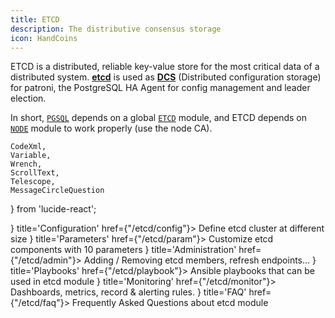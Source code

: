 ```yaml
---
title: ETCD
description: The distributive consensus storage
icon: HandCoins
---
```


ETCD is a distributed, reliable key-value store for the most critical data of a distributed system.
[**etcd**](https://etcd.io/) is used as [**DCS**](https://patroni.readthedocs.io/en/latest/dcs_failsafe_mode.html) (Distributed configuration storage) for patroni, the PostgreSQL HA Agent for config management and leader election.

In short, [`PGSQL`](/pgsql) depends on a global [`ETCD`](/etcd) module, and ETCD depends on [`NODE`](/node) module to work properly (use the node CA).


    CodeXml,
    Variable,
    Wrench,
    ScrollText,
    Telescope,
    MessageCircleQuestion
} from 'lucide-react';


<Cards>
    <Card icon={<CodeXml className="text-sky-700"/>} title='Configuration' href={"/etcd/config"}>
        Define etcd cluster at different size
    </Card>
    <Card icon={<Variable className="text-amber-500"/>} title='Parameters' href={"/etcd/param"}>
        Customize etcd components with 10 parameters
    </Card>
    <Card icon={<Wrench className={"text-violet-500"}/>} title='Administration' href={"/etcd/admin"}>
        Adding / Removing etcd members, refresh endpoints...
    </Card>
    <Card icon={<ScrollText className="text-blue-400"/>} title='Playbooks' href={"/etcd/playbook"}>
        Ansible playbooks that can be used in etcd module
    </Card>
    <Card icon={<Telescope className="text-orange-600"/>} title='Monitoring' href={"/etcd/monitor"}>
        Dashboards, metrics, record & alerting rules.
    </Card>
    <Card icon={<MessageCircleQuestion className="text-emerald-600"/>} title='FAQ' href={"/etcd/faq"}>
        Frequently Asked Questions about etcd module
    </Card>
</Cards>
